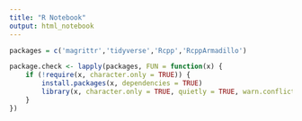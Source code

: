 ```yaml
---
title: "R Notebook"
output: html_notebook
---
```


```r

packages = c('magrittr','tidyverse','Rcpp','RcppArmadillo')

package.check <- lapply(packages, FUN = function(x) {
    if (!require(x, character.only = TRUE)) {
        install.packages(x, dependencies = TRUE)
        library(x, character.only = TRUE, quietly = TRUE, warn.conflicts = FALSE)
    }
})


```